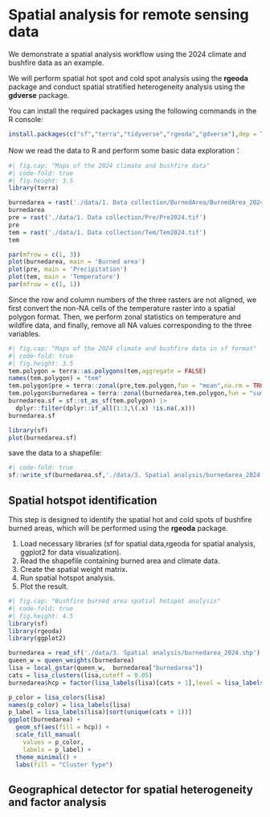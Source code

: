 # Spatial analysis for remote sensing data

We demonstrate a spatial analysis workflow using the 2024 climate and bushfire data as an example.

We will perform spatial hot spot and cold spot analysis using the **rgeoda** package and conduct spatial stratified heterogeneity analysis using the **gdverse** package.

You can install the required packages using the following commands in the R console:

```r
install.packages(c("sf","terra","tidyverse","rgeoda","gdverse"),dep = TRUE)
```

Now we read the data to R and perform some basic data exploration：

```r
#| fig.cap: "Maps of the 2024 climate and bushfire data"
#| code-fold: true
#| fig.height: 3.5
library(terra)

burnedarea = rast('./data/1. Data collection/BurnedArea/BurnedArea_2024.tif')
burnedarea
pre = rast('./data/1. Data collection/Pre/Pre2024.tif')
pre
tem = rast('./data/1. Data collection/Tem/Tem2024.tif')
tem

par(mfrow = c(1, 3))
plot(burnedarea, main = 'Burned area')
plot(pre, main = 'Precipitation')
plot(tem, main = 'Temperature')
par(mfrow = c(1, 1))
```

Since the row and column numbers of the three rasters are not aligned, we first convert the non-NA cells of the temperature raster into a spatial polygon format. Then, we perform zonal statistics on temperature and wildfire data, and finally, remove all NA values corresponding to the three variables.

```r
#| fig.cap: "Maps of the 2024 climate and bushfire data in sf format"
#| code-fold: true
#| fig.height: 3.5
tem.polygon = terra::as.polygons(tem,aggregate = FALSE)
names(tem.polygon) = "tem"
tem.polygon$pre = terra::zonal(pre,tem.polygon,fun = "mean",na.rm = TRUE)[,1]
tem.polygon$burnedarea = terra::zonal(burnedarea,tem.polygon,fun = "sum",na.rm = TRUE)[,1]
burnedarea.sf = sf::st_as_sf(tem.polygon) |> 
  dplyr::filter(dplyr::if_all(1:3,\(.x) !is.na(.x)))
burnedarea.sf

library(sf)
plot(burnedarea.sf)
```

save the data to a shapefile:

```r
#| code-fold: true
sf::write_sf(burnedarea.sf,'./data/3. Spatial analysis/burnedarea_2024.shp',overwrite = TRUE)
```

## Spatial hotspot identification

::: {.callout-tip title="Aim"}
This step is designed to identify the spatial hot and cold spots of bushfire burned areas, which will be performed using the **rgeoda** package.
:::

::: {.callout-caution title="Description of steps"}
1.	Load necessary libraries (sf for spatial data,rgeoda for spatial analysis, ggplot2 for data visualization).
2.	Read the shapefile containing burned area and climate data.
3.	Create the spatial weight matrix.
4.	Run spatial hotspot analysis.
5.	Plot the result.
:::

```r
#| fig.cap: "Bushfire burned area spatial hotspot analysis"
#| code-fold: true
#| fig.height: 4.5
library(sf)
library(rgeoda)
library(ggplot2)

burnedarea = read_sf('./data/3. Spatial analysis/burnedarea_2024.shp')
queen_w = queen_weights(burnedarea)
lisa = local_gstar(queen_w,  burnedarea["burnedarea"])
cats = lisa_clusters(lisa,cutoff = 0.05)
burnedarea$hcp = factor(lisa_labels(lisa)[cats + 1],level = lisa_labels(lisa))

p_color = lisa_colors(lisa)
names(p_color) = lisa_labels(lisa)
p_label = lisa_labels(lisa)[sort(unique(cats + 1))]
ggplot(burnedarea) +
  geom_sf(aes(fill = hcp)) +
  scale_fill_manual(
    values = p_color, 
    labels = p_label) +
  theme_minimal() +
  labs(fill = "Cluster Type")
```

## Geographical detector for spatial heterogeneity and factor analysis